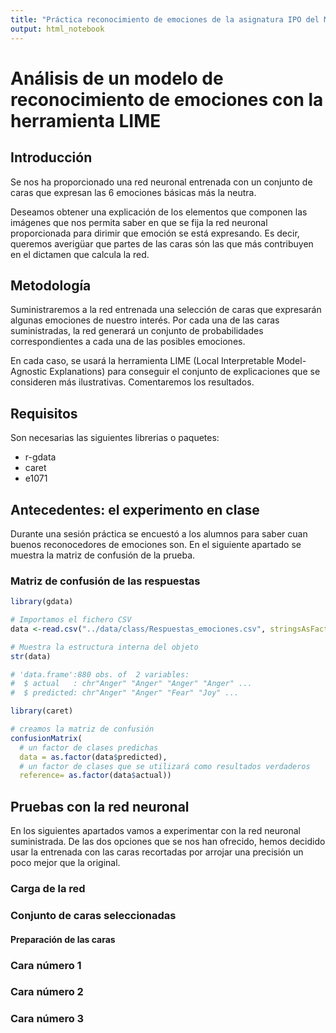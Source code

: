 ```yaml
---
title: "Práctica reconocimiento de emociones de la asignatura IPO del MUSI"
output: html_notebook
---
```


# Análisis de un modelo de reconocimiento de emociones con la herramienta LIME

## Introducción

Se nos ha proporcionado una red neuronal entrenada 
con un conjunto de caras que expresan las 6 emociones 
básicas más la neutra. 

Deseamos obtener una explicación de los elementos que componen las 
imágenes que nos permita saber en que se fija 
la red neuronal proporcionada para dirimir que emoción 
se está expresando. 
Es decir, queremos averigüar que partes de las caras 
són las que más contribuyen en el dictamen que calcula la red. 

## Metodología

Suministraremos a la red entrenada una selección de caras 
que expresarán algunas emociones de nuestro interés. 
Por cada una de las caras suministradas, la red generará 
un conjunto de probabilidades correspondientes a cada 
una de las posibles emociones. 

En cada caso, se usará la herramienta LIME 
(Local Interpretable Model-Agnostic Explanations) 
para conseguir el conjunto de explicaciones 
que se consideren más ilustrativas. 
Comentaremos los resultados. 

## Requisitos

Son necesarias las siguientes librerias o paquetes: 

- r-gdata
- caret
- e1071

## Antecedentes: el experimento en clase

Durante una sesión práctica se encuestó a los alumnos 
para saber cuan buenos reconocedores de emociones son. 
En el siguiente apartado se muestra la matriz de confusión 
de la prueba.

### Matriz de confusión de las respuestas
```r
library(gdata)

# Importamos el fichero CSV
data <-read.csv("../data/class/Respuestas_emociones.csv", stringsAsFactors= FALSE)

# Muestra la estructura interna del objeto
str(data)

# 'data.frame':880 obs. of  2 variables:
#  $ actual   : chr"Anger" "Anger" "Anger" "Anger" ...
#  $ predicted: chr"Anger" "Anger" "Fear" "Joy" ...

library(caret)

# creamos la matriz de confusión
confusionMatrix(
  # un factor de clases predichas
  data = as.factor(data$predicted), 
  # un factor de clases que se utilizará como resultados verdaderos
  reference= as.factor(data$actual))
```
## Pruebas con la red neuronal

En los siguientes apartados vamos a experimentar 
con la red neuronal suministrada. 
De las dos opciones que se nos han ofrecido, 
hemos decidido usar la entrenada con las caras recortadas 
por arrojar una precisión un poco mejor que la original. 

### Carga de la red 

### Conjunto de caras seleccionadas 

#### Preparación de las caras 

### Cara número 1 

### Cara número 2 

### Cara número 3 
